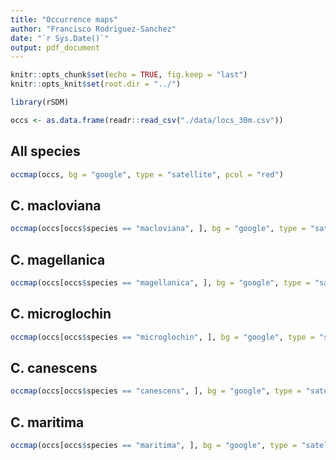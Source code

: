 ```yaml
---
title: "Occurrence maps"
author: "Francisco Rodriguez-Sanchez"
date: "`r Sys.Date()`"
output: pdf_document
---
```


```r
knitr::opts_chunk$set(echo = TRUE, fig.keep = "last")
knitr::opts_knit$set(root.dir = "../")
```



```r
library(rSDM)
```


```r
occs <- as.data.frame(readr::read_csv("./data/locs_30m.csv"))
```


## All species
```r
occmap(occs, bg = "google", type = "satellite", pcol = "red")
```


## C. macloviana
```r
occmap(occs[occs$species == "macloviana", ], bg = "google", type = "satellite", pcol = "red")
```


## C. magellanica
```r
occmap(occs[occs$species == "magellanica", ], bg = "google", type = "satellite", pcol = "red")
```


## C. microglochin
```r
occmap(occs[occs$species == "microglochin", ], bg = "google", type = "satellite", pcol = "red")
```


## C. canescens
```r
occmap(occs[occs$species == "canescens", ], bg = "google", type = "satellite", pcol = "red")
```


## C. maritima
```r
occmap(occs[occs$species == "maritima", ], bg = "google", type = "satellite", pcol = "red")
```


